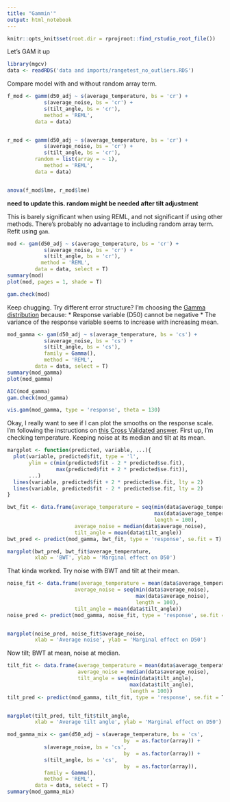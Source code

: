 ```yaml
---
title: "Gammin'"
output: html_notebook
---
```

```r
knitr::opts_knit$set(root.dir = rprojroot::find_rstudio_root_file())
```

Let's GAM it up
```r
library(mgcv)
data <- readRDS('data and imports/rangetest_no_outliers.RDS')
```

Compare model with and without random array term.
```r
f_mod <- gamm(d50_adj ~ s(average_temperature, bs = 'cr') +
            s(average_noise, bs = 'cr') +
            s(tilt_angle, bs = 'cr'),
            method = 'REML',
         data = data)


r_mod <- gamm(d50_adj ~ s(average_temperature, bs = 'cr') +
            s(average_noise, bs = 'cr') +
            s(tilt_angle, bs = 'cr'),
         random = list(array = ~ 1),
            method = 'REML',
         data = data)


anova(f_mod$lme, r_mod$lme)

```

**need to update this. random might be needed after tilt adjustment**

This is barely significant when using REML, and not significant if using other methods. There's probably no advantage to including random array term. Refit using `gam`.
```r
mod <- gam(d50_adj ~ s(average_temperature, bs = 'cr') +
            s(average_noise, bs = 'cr') +
            s(tilt_angle, bs = 'cr'),
           method = 'REML',
         data = data, select = T)
summary(mod)
plot(mod, pages = 1, shade = T)
```
```r
gam.check(mod)
```


Keep chugging. Try different error structure? I'm choosing the [Gamma distribution](https://en.wikipedia.org/wiki/Gamma_distribution) because:
*  Response variable (D50) cannot be negative
*  The variance of the response variable seems to increase with increasing mean.
```r
mod_gamma <- gam(d50_adj ~ s(average_temperature, bs = 'cs') +
            s(average_noise, bs = 'cs') +
            s(tilt_angle, bs = 'cs'),
            family = Gamma(),
            method = 'REML',
         data = data, select = T)
summary(mod_gamma)
plot(mod_gamma)
```

```r
AIC(mod_gamma)
gam.check(mod_gamma)
```


```r
vis.gam(mod_gamma, type = 'response', theta = 130)
```

Okay, I really want to see if I can plot the smooths on the response scale. I'm following the instructions on [this Cross Validated answer](https://stats.stackexchange.com/questions/166553/creating-marginal-plots-when-using-mgcv-gam-package-in-r). First up, I'm checking temperature. Keeping noise at its median and tilt at its mean.

```r
margplot <- function(predicted, variable, ...){
  plot(variable, predicted$fit, type = 'l',
       ylim = c(min(predicted$fit - 2 * predicted$se.fit),
                max(predicted$fit + 2 * predicted$se.fit)),
       ...)
  lines(variable, predicted$fit + 2 * predicted$se.fit, lty = 2)
  lines(variable, predicted$fit - 2 * predicted$se.fit, lty = 2)
}

bwt_fit <- data.frame(average_temperature = seq(min(data$average_temperature),
                                                max(data$average_temperature),
                                                length = 100),
                      average_noise = median(data$average_noise),
                      tilt_angle = mean(data$tilt_angle))
bwt_pred <- predict(mod_gamma, bwt_fit, type = 'response', se.fit = T)

margplot(bwt_pred, bwt_fit$average_temperature,
         xlab = 'BWT', ylab = 'Marginal effect on D50')
```

That kinda worked. Try noise with BWT and tilt at their mean.
```r
noise_fit <- data.frame(average_temperature = mean(data$average_temperature),
                      average_noise = seq(min(data$average_noise),
                                          max(data$average_noise),
                                          length = 100),
                      tilt_angle = mean(data$tilt_angle))
noise_pred <- predict(mod_gamma, noise_fit, type = 'response', se.fit = T)


margplot(noise_pred, noise_fit$average_noise,
         xlab = 'Average noise', ylab = 'Marginal effect on D50')
```

Now tilt; BWT at mean, noise at median. 
```r
tilt_fit <- data.frame(average_temperature = mean(data$average_temperature),
                       average_noise = median(data$average_noise),
                       tilt_angle = seq(min(data$tilt_angle),
                                        max(data$tilt_angle),
                                        length = 100))
tilt_pred <- predict(mod_gamma, tilt_fit, type = 'response', se.fit = T)


margplot(tilt_pred, tilt_fit$tilt_angle,
         xlab = 'Average tilt angle', ylab = 'Marginal effect on D50')
```


```r
mod_gamma_mix <- gam(d50_adj ~ s(average_temperature, bs = 'cs',
                                      by  = as.factor(array)) +
            s(average_noise, bs = 'cs',
                                      by  = as.factor(array)) +
            s(tilt_angle, bs = 'cs',
                                      by  = as.factor(array)),
            family = Gamma(),
            method = 'REML',
         data = data, select = T)
summary(mod_gamma_mix)
```
